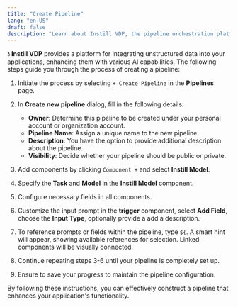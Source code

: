 ```yaml
---
title: "Create Pipeline"
lang: "en-US"
draft: false
description: "Learn about Instill VDP, the pipeline orchestration platform for unstructured data ETL, in the project Instill Core: https://github.com/instill-ai/instill-core"
---
```


**💧 Instill VDP** provides a platform for integrating unstructured data into
your applications, enhancing them with various AI capabilities. The following
steps guide you through the process of creating a pipeline:

1. Initiate the process by selecting `+ Create Pipeline` in the **Pipelines** page.
2. In **Create new pipeline** dialog, fill in the following details:

   - **Owner**: Determine this pipeline to be created under your personal
     account or organization account.
   - **Pipeline Name**: Assign a unique name to the new pipeline.
   - **Description**: You have the option to provide additional description
     about the pipeline.
   - **Visibility**: Decide whether your pipeline should be public or private.

3. Add components by clicking `Component +` and select **Instill Model**.
4. Specify the **Task** and **Model** in the **Instill Model** component.
5. Configure necessary fields in all components.
6. Customize the input prompt in the **trigger** component, select **Add
   Field**, choose the **Input Type**, optionally provide a add a description.
7. To reference prompts or fields within the pipeline, type `${`. A smart hint
   will appear, showing available references for selection. Linked components
   will be visually connected.
8. Continue repeating steps 3-6 until your pipeline is completely set up.
9. Ensure to save your progress to maintain the pipeline configuration.

By following these instructions, you can effectively construct a pipeline that
enhances your application's functionality.

<ZoomableImg
  src="/docs-assets/vdp/create-a-pipeline.gif"
  alt="Create a pipeline"
/>
